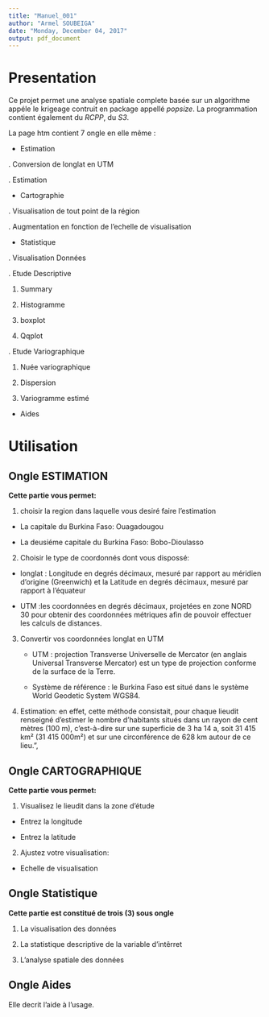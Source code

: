 ```yaml
---
title: "Manuel_001"
author: "Armel SOUBEIGA"
date: "Monday, December 04, 2017"
output: pdf_document
---
```


# Presentation

Ce projet  permet une analyse spatiale complete basée sur un algorithme appéle le krigeage contruit en package appellé *popsize*. La programmation contient également du *RCPP*, du *S3*.

La page htm contient 7 ongle en elle même : 

- Estimation

. Conversion de longlat en UTM

. Estimation

- Cartographie

. Visualisation de tout point de la région

. Augmentation en fonction de l'echelle de visualisation

- Statistique

. Visualisation Données

. Etude Descriptive

1. Summary

2. Histogramme

3. boxplot

4. Qqplot

. Etude Variographique

1. Nuée variographique

2. Dispersion

3. Variogramme estimé

- Aides

# Utilisation

## Ongle **ESTIMATION**

**Cette partie vous permet:**

1. choisir la region dans laquelle vous desiré faire l'estimation

  - La capitale du Burkina Faso: Ouagadougou
  
  - La deusiéme capitale du Burkina Faso: Bobo-Dioulasso
  
2. Choisir le type de coordonnés dont vous dispossé:

  - longlat : Longitude en degrés décimaux, mesuré par rapport au méridien d’origine (Greenwich) et la  Latitude en degrés décimaux, mesuré par rapport à l’équateur
                    
  - UTM :les coordonnées en degrés décimaux, projetées en zone NORD 30 pour obtenir des coordonnées métriques afin de pouvoir effectuer les calculs de distances.
                    
3. Convertir vos coordonnées longlat en UTM
                    
   - UTM : projection Transverse Universelle de Mercator (en anglais Universal Transverse Mercator) est un type de projection conforme de la surface de la Terre.
                    
   - Système de référence : le Burkina Faso est situé dans le système World Geodetic System WGS84.
   
4. Estimation: en effet, cette méthode consistait, pour chaque lieudit renseigné d'estimer le nombre d’habitants situés dans un rayon de cent mètres (100 m), c’est-à-dire sur une superficie de 3 ha 14 a, soit 31 415 km² (31 415 000m²) et sur une circonférence de 628 km autour de ce lieu.",
                    
## Ongle **CARTOGRAPHIQUE**

**Cette partie vous permet:**

1.  Visualisez le lieudit dans la zone d'étude

  - Entrez la longitude
    
  - Entrez la latitude
    
2. Ajustez votre visualisation:
  
  - Echelle de visualisation

## Ongle **Statistique**


**Cette partie est constitué de trois (3) sous ongle**


1. La visualisation des données

2. La statistique descriptive de la variable d'intêrret

3. L'analyse spatiale des données

## Ongle **Aides**

Elle decrit l'aide à l'usage.
